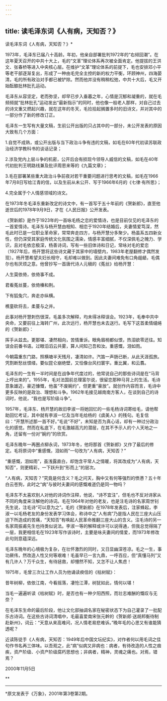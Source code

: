 ```yaml
---
---
---
```

title: 读毛泽东词《人有病，天知否？》
---




读毛泽东词《人有病，天知否？》*



1973年，毛泽东已届八十高龄。年初，他亲自部署批判1972年的“右倾回潮”。在这年夏天召开的中共十大上，毛的“文革”理论体系再次被全面肯定。他提拔的王洪文、张春桥等进入中央核心层。在维护“文革”理论体系的前提下，毛也安排邓小平等老干部逐渐复出，形成了一种由毛完全主控的新的权力平衡，环顾神州，四海晏清，毛的所有政治对手都已被铲除。然而他并没有稍稍松弛，中共十大后，毛又开始酝酿批林批孔运动。

毛泽东从容坚定，老而弥坚，却早已步入垂暮之年，心情是沉郁和凝重的，就在毛频频就“批林批孔”运动发出“最新指示”的同时，他也像一般老人那样，对自己过去的诗文重又燃起兴趣，就在这年的冬天，毛捡拾起搁置多时的旧诗文，并对其中的一部分作了新的修改订正。

毛泽东一生写有大量文稿，生前公开出版的只占其中的一部分，未公开发表的原因大致有几个方面：

1.自觉不成熟，或公开出版与当下政治斗争有违的文稿，如毛在60年代初读苏联政治经济学教科书的谈话记录；

2.涉及党内上层斗争的机密，公开后会有损现今领导人威信的文稿，如毛在40年代初批判王明路线兼及批评周恩来等的《九篇文章》；

3.毛在部署某些重大政治斗争前夜对若干重要问题进行思考的文稿，如毛在1966年7月8日写给江青的信，以及生前从未公开、写于1966年6月的《七律·有所思》；

4.完全属于个人情感领域的诗文。

在1973年冬毛泽东重新改定的诗文中，有一首写于五十年前的《贺新郎》，直至他逝世后的1978年9月9日，才在《人民日报》公开发表。

《贺新郎》是作于1923年的一首咏毛杨之恋的爱情诗，也是目前仅见的毛泽东的一首爱情诗。毛泽东与杨开慧由相知、相恋于1920年结婚后，夫妻情爱笃深，然毛此时已是一位职业革命家，常常奔走四方，与杨开慧分多聚少。杨虽系五四新女性，但仍深受其家庭传统文化氛围之濡染，情感丰富细腻，不仅深佩毛之魄力、学识，且对毛依恋极深，杨善诗词，写有一些旧体诗和日记，常咏对毛的爱恋（1927年后，杨开慧将这些诗文藏于其家中的墙壁内，1983年老屋翻修才偶然发现）。杨开慧希望夫妇长相守，毛却难以做到。因此夫妻间难免有口角龃龉，毛偶尔也有厌烦之意。他曾抄写一首唐代诗人元稹的《菟丝》给杨开慧：



人生莫依倚，依倚事不成。



君看菟丝蔓，依倚榛和荆。



下有狐兔穴，奔走亦纵横。



樵童砍将去，柔蔓与之并。





此事对杨开慧刺伤很深，毛虽多次解释，均未得冰释误会。1923年，毛奉中共中央命，又要前往上海转广州，此次远行，杨开慧也未去送行。毛写下这首柔情缱绻的《贺新郎》：



挥手从兹去。更那堪、凄然相向，苦情重诉。眼角眉梢都似恨，热泪欲零还往。知误会前番书语。过眼滔滔云共雾，算人间知己吾和汝。重感慨，泪如雨。



今朝霜重东门路，照横塘半天残月，凄清如许。汽笛一声肠已断，从此天涯孤旅。凭割断愁丝恨缕。要似昆仑崩绝壁，又恰像台风扫寰宇。重比翼，和云翥。





毛泽东的一生有一半时间是在战争年代度过的，他常说自己的那些诗词是在“马背上哼出来的”。1955年，毛对法国前总理富尔说，很留恋那种马背上的生活。毛诗意象雄迈，豪迈慷慨，他虽“不废婉约”，但更重“豪放”。就创作内容而言，毛诗中更多反映的是政治、理想和斗争。1962年毛接见越南南方客人，在谈到自己的诗词时，他说，“我也是写阶级斗争”。

1957年，毛泽东、杨开慧的故旧李淑一将她回忆的一些毛杨诗词寄给毛，请他帮助回忆考证，其中就有李淑一忆及当年毛给杨的《虞美人》的残句。毛复信曰：“开慧所述那一首不好。”毛说“不好”，未知是否为真心话，却有一种过分政治化的感觉。然而在私底下，在毛激越高亢的潜层，在其不予示人的个人天地之一角，还留有一份对“婉约”的欣赏。

毛泽东晚年一再圈点柳永词，1973年冬，他将那首《贺新郎》又作了最后的修定。毛将原词中“重感慨，泪如雨”一句改为“人有病，天知否？”

“重感慨，泪如雨”，虽浅露直白，却饱含平常人之情暖，将其改成为“人有病，天知否”，则更精彩，一下跃升到“形而上”的层次。

“人有病，天知否？”究竟是何含义？毛之问天，胸中又有何等强烈的愤懑？五十年白云苍狗，此时之“病”与彼时夫妻间的感慨难道仍是同一物吗？

毛泽东不太喜欢别人对他的诗词作注释，他说，“诗不宜注”，但毛也不反对诗家从不同的角度来注解他的诗词。毛在1964年对他的老友，也是注毛诗的名家周世钊先生说，注毛诗“可以意为之”。毛的《贺新郎》在1978年发表后，注家蜂起，李淑一以毛杨老友的身份发表学习体会，称诗中之“人有病”乃是指人民在三座大山压迫下所造成的苦痛，“天知否”有唤起人民革命推翻三座大山的含义。注毛诗的另一名家周振甫先生也持类似说法。李淑一等的解释或许可以说得通，但我总觉得隔了一层，我更相信毛在1923年写作该诗时，主要是咏夫妻间的情爱，而1973年修改此句则意蕴深远。

毛泽东晚年的心境极为复杂，在壮怀激烈的同时，又日显幽深苍凉。毛之一生，事功厥伟，然改造人性又何等艰难！毛虽早已一言九鼎，一呼百应，但“真懂马列”又有几许人？万千众生，有待拯救，却懵然不知，又怎不让人焦虑！

1975年，毛曾三次让工作人员为他诵读瘐信的《枯树赋》：



昔年树柳，依依江南，今看摇落，凄怆江潭，树犹如此，情何以堪！





当毛一遍遍听读《枯树赋》时，是否也有一种夕阳西照，而壮志难酬的慨叹与无奈？

在毛泽东生命的最后阶段，他让文化部抽调名家在秘密状态下为自己灌录了一批配乐古诗词。在这些古诗词清唱中，毛最喜爱南宋张元幹的《贺新郎·送胡邦衡待制赴新州》，词云：“天意从来高难问，况人情老易悲难诉。”晚年毛的心思又有谁能猜透呢？

近读陈徒手《人有病，天知否：1949年后中国文坛纪实》，对作者何以用毛词之佳句作书名再三体味。以吾观之，此“病”似病又非病也：病者，有待改造的人性之痼疾，资产阶级、小资产阶级腐朽思想也；非病者，精神，灵魂之痛也。对焉，错焉？



2000年11月5日



**


***



*原文发表于《万象》，2001年第3卷第2期。